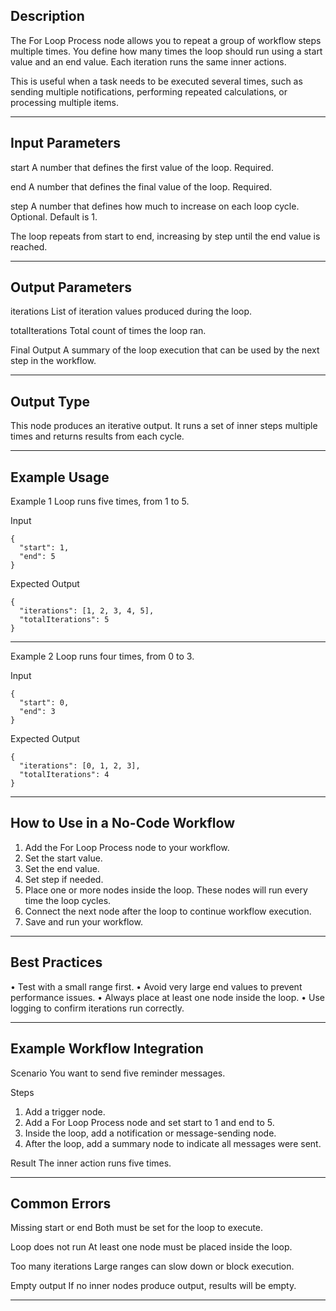 ## Description

The For Loop Process node allows you to repeat a group of workflow steps multiple times.
You define how many times the loop should run using a start value and an end value.
Each iteration runs the same inner actions.

This is useful when a task needs to be executed several times, such as sending multiple notifications, performing repeated calculations, or processing multiple items.

---

## Input Parameters

start
A number that defines the first value of the loop.
Required.

end
A number that defines the final value of the loop.
Required.

step
A number that defines how much to increase on each loop cycle.
Optional. Default is 1.

The loop repeats from start to end, increasing by step until the end value is reached.

---

## Output Parameters

iterations
List of iteration values produced during the loop.

totalIterations
Total count of times the loop ran.

Final Output
A summary of the loop execution that can be used by the next step in the workflow.

---

## Output Type

This node produces an iterative output.
It runs a set of inner steps multiple times and returns results from each cycle.

---

## Example Usage

Example 1
Loop runs five times, from 1 to 5.

Input

```
{
  "start": 1,
  "end": 5
}
```

Expected Output

```
{
  "iterations": [1, 2, 3, 4, 5],
  "totalIterations": 5
}
```

---

Example 2
Loop runs four times, from 0 to 3.

Input

```
{
  "start": 0,
  "end": 3
}
```

Expected Output

```
{
  "iterations": [0, 1, 2, 3],
  "totalIterations": 4
}
```

---

## How to Use in a No-Code Workflow

1. Add the For Loop Process node to your workflow.
2. Set the start value.
3. Set the end value.
4. Set step if needed.
5. Place one or more nodes inside the loop.
   These nodes will run every time the loop cycles.
6. Connect the next node after the loop to continue workflow execution.
7. Save and run your workflow.

---

## Best Practices

• Test with a small range first.
• Avoid very large end values to prevent performance issues.
• Always place at least one node inside the loop.
• Use logging to confirm iterations run correctly.

---

## Example Workflow Integration

Scenario
You want to send five reminder messages.

Steps

1. Add a trigger node.
2. Add a For Loop Process node and set start to 1 and end to 5.
3. Inside the loop, add a notification or message-sending node.
4. After the loop, add a summary node to indicate all messages were sent.

Result
The inner action runs five times.

---

## Common Errors

Missing start or end
Both must be set for the loop to execute.

Loop does not run
At least one node must be placed inside the loop.

Too many iterations
Large ranges can slow down or block execution.

Empty output
If no inner nodes produce output, results will be empty.

---
